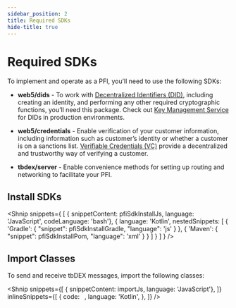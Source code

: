 ```yaml
---
sidebar_position: 2
title: Required SDKs
hide-title: true
---
```



<LanguageSwitcher languages="JavaScript, Kotlin" />

# Required SDKs

To implement and operate as a PFI, you’ll need to use the following SDKs:

* **web5/dids** - To work with [Decentralized Identifiers (DID)](/docs/web5/learn/decentralized-identifiers), including creating an identity, and performing any other required cryptographic functions, you’ll need this package. Check out [Key Management Service](/docs/web5/build/decentralized-identifiers/key-management) for DIDs in production environments.

* **web5/credentials** - Enable verification of your customer information, including information such as customer’s identity or whether a customer is on a sanctions list. [Verifiable Credentials (VC)](/docs/web5/learn/verifiable-credentials) provide a decentralized and trustworthy way of verifying a customer.

* **tbdex/server** - Enable convenience methods for setting up routing and networking to facilitate your PFI.

## Install SDKs

<Shnip snippets={
  [
    { snippetContent: pfiSdkInstallJs, language: 'JavaScript', codeLanguage: 'bash'},
    {
      language: 'Kotlin',
      nestedSnippets: [
        {
          'Gradle': {
            "snippet": pfiSdkInstallGradle,
            "language": 'js'
          }
        },
        {
          'Maven': {
            "snippet": pfiSdkInstallPom,
            "language": 'xml'
          }
        }
      ]
    }
  ]
} />

## Import Classes

To send and receive tbDEX messages, import the following classes:

<Shnip snippets={[
    { snippetContent: importJs, language: 'JavaScript'},
  ]}
  inlineSnippets={[
    {
      code: `
      `,
      language: 'Kotlin',
    },
  ]}
  />
